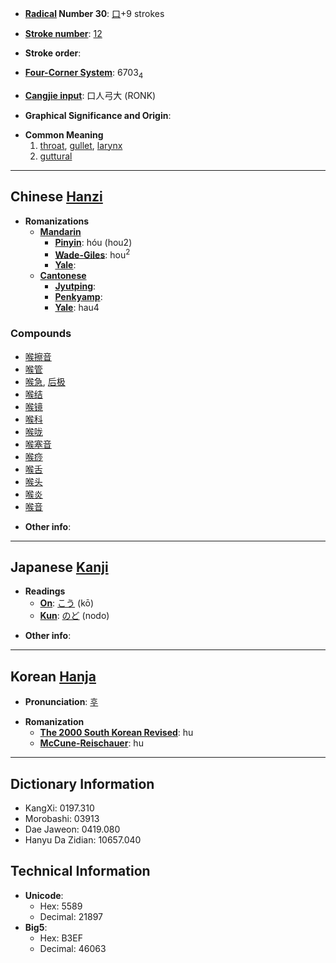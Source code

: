 * '''[[Wiktionary:Chinese radical index| Radical]] Number 30''': [[Wiktionary:Chinese radical index 口|口]]+9 strokes

* '''[[Wiktionary:Chinese total strokes index|Stroke number]]''': [[Wiktionary:Chinese total strokes index 12|12]]

* '''Stroke order''': 

* '''[[Wiktionary:Chinese four corner index|Four-Corner System]]''': 6703<sub>4</sub>

* '''[[Wiktionary:Chinese Cangjie index|Cangjie input]]''': 口人弓大 (RONK)

* '''Graphical Significance and Origin''': 

* '''Common Meaning'''
*#[[throat]], [[gullet]], [[larynx]]
*# [[guttural]]

----

== Chinese [[Hanzi]] ==

* '''Romanizations'''
** '''[[Mandarin]]'''
*** '''[[Pinyin]]''': hóu (hou2)
*** '''[[Wade-Giles]]''': hou<sup>2</sup>
*** '''[[Yale]]''': 
** '''[[Cantonese]]'''
*** '''[[Jyutping]]''':
*** '''[[Penkyamp]]''': 
*** '''[[Yale]]''': hau4

===Compounds===
*[[喉擦音]]
*[[喉管]]
*[[喉急]], [[后极]]
*[[喉结]]
*[[喉镜]]
*[[喉科]]
*[[喉咙]]
*[[喉塞音]]
*[[喉痧]]
*[[喉舌]]
*[[喉头]]
*[[喉炎]]
*[[喉音]]

* '''Other info''': 

----

== Japanese [[Kanji]] ==

* '''Readings'''
** '''[[On]]''': [[こう]] (kō)
** '''[[Kun]]''': [[のど]] (nodo)

* '''Other info''':  

----

== Korean [[Hanja]] ==

* '''Pronunciation''': [[후]]

* '''Romanization'''
** '''[[The 2000 South Korean Revised Romanization|The 2000 South Korean Revised]]''': hu
** '''[[McCune-Reischauer]]''': hu

----

== Dictionary Information ==

* KangXi: 0197.310
* Morobashi: 03913
* Dae Jaweon: 0419.080
* Hanyu Da Zidian: 10657.040

== Technical Information ==

* '''Unicode''':
** Hex: 5589
** Decimal: 21897
* '''Big5''':
** Hex: B3EF
** Decimal: 46063